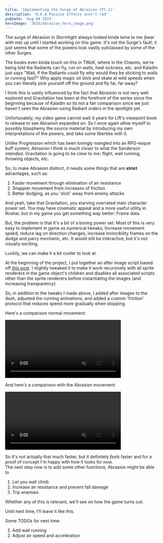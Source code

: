 ```yaml
---
title: 'Implementing the Surge of Abrasion (Pt.1)'
description: "A.K.A Passive effects aren't rad"
pubDate: 'Aug 04 2025'
heroImage: '2025/abrasion_hero_image.png'
---
```


The surge of Abrasion in Stormlight always looked kinda 
lame to me (bear with me) up until I started working on 
this game. It's not the Surge's fault; it just seems that 
some of the powers look vastly outclassed by some of the
other Surges.

The books even kinda touch on this in TWoK, where in the
Chasms, we're being told the Radiants can fly, run on
walls, heal sickness, etc. and Kaladin just says "Wait,
if the Radiants could fly why would they be sticking to 
walls or running fast?" Why apply magic oil slick and
skate at wild speeds when you can literally pick yourself
off the ground and fly far, far away?

I think this is vastly influenced by the fact that
Abrasion is not very well explored and Gravitation has 
been at the forefront of the series since the beginning
because of Kaladin so its not a fair comparison since we
just haven't seen the Abrasion-using Radiant orders in 
the spotlight yet.

Unfortunately, my video game cannot wait 4 years 
for Lift's viewpoint book to release to see Abrasion 
expanded on. So I once again allow myself to possibly
blasphemy the source material by introducing my own 
interpretations of the powers, and take some liberties with
it. 

Unlike Progression which has been lovingly mangled into
an RPG-esque buff system, Abrasion I think is much closer
to what the Sanderson intended. Gravitation is going to be 
clear to me; flight, wall running, throwing objects, etc.

So, to make Abrasion distinct, it needs some things that
are **strict** advantages, such as:

1. Faster movement through elimination of air resistance
2. Snappier movement from increases of friction
3. Better dodging, as you 'slick' away from enemy attacks

And yeah, take that Gravitation, you starving overrated 
main character power set. You may have cinematic appeal
and a more useful utility in Roshar, but in my game you
get something way better: Frame data.

But, the problem is that it's a bit of a boring power set.
Most of this is very easy to implement in game as numerical
tweaks; Increase movement speed, reduce lag on direction
changes, increase invincibility frames on the dodge and 
parry mechanic, etc. It would still be interactive, but 
it's not visually exciting.

Luckily, we can make it a bit cooler to look at.

At the beginning of the project, I put together an after
image script based off [this post](https://www.reddit.com/r/Unity2D/comments/scjxbu/after_image_effect_for_animated_sprites/).
I slightly tweaked it to make it work recursively with all
sprite renderers in the game object's children and disables
all associated scripts other than the sprite renderers before
instantiating the images (and increasing transparency).

So, in addition to the tweaks I made above, I added 
after images to the dash, adjusted the running
animations, and added a custom 'friction' protocol that 
reduces speed more gradually when stopping.

Here's a comparison normal movement:

<video controls={false} loop width="75%" muted autoplay alt="Regular Movement">
<source src={AbrasionDemo0} type="video/mp4"  ></source>
</video>

And here's a comparison with the Abrasion movement:

<video controls={false} loop width="75%" muted autoplay alt="Abrasion Movement">
<source src={AbrasionDemo1} type="video/mp4"  ></source>
</video>

So it's not actually that much faster, but it definitely
_feels_ faster and for a proof of concept I'm happy with 
how it looks for now. 
<br/>The next step now is to add some other functions;
Abrasion might be able to
1. Let you wall climb
2. Increase air resistance and prevent fall damage
3. Trip enemies

Whether any of this is relevant, we'll see on how the
game turns out. 

Until next time, I'll leave it like this.

Some TODOs for next time:
1. Add wall running
2. Adjust air speed and acceleration
